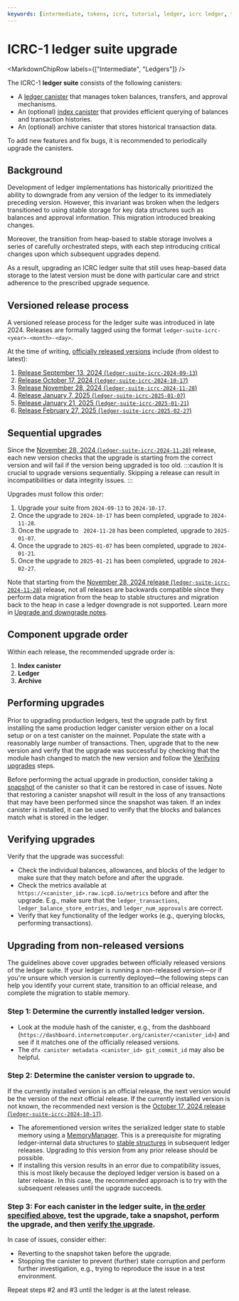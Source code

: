 ```yaml
---
keywords: [intermediate, tokens, icrc, tutorial, ledger, icrc ledger, token ledger, ledger upgrade, icrc upgrade, upgrade ledger, upgrade token, upgrade icrc]
---
```



# ICRC-1 ledger suite upgrade

<MarkdownChipRow labels={["Intermediate", "Ledgers"]} />


The ICRC-1 **ledger suite** consists of the following canisters:

- A [ledger canister](/docs/defi/token-ledgers/setup/icrc1_ledger_setup) that manages token balances, transfers, and approval mechanisms.
- An (optional) [index canister](/docs/defi/token-indexes) that provides efficient querying of balances and transaction histories.
- An (optional) archive canister that stores historical transaction data.

To add new features and fix bugs, it is recommended to periodically upgrade the canisters.

## Background

Development of ledger implementations has historically prioritized the ability to downgrade from any version of the ledger to its immediately preceding version. However, this invariant was broken when the ledgers transitioned to using stable storage for key data structures such as balances and approval information. This migration introduced breaking changes.

Moreover, the transition from heap-based to stable storage involves a series of carefully orchestrated steps, with each step introducing critical changes upon which subsequent upgrades depend. 

As a result, upgrading an ICRC ledger suite that still uses heap-based data storage to the latest version must be done with particular care and strict adherence to the prescribed upgrade sequence.

## Versioned release process

A versioned release process for the ledger suite was introduced in late 2024.
Releases are formally tagged using the format `ledger-suite-icrc-<year>-<month>-<day>`.

At the time of writing, [officially released versions](https://github.com/dfinity/ic/releases?q=ledger-suite-icrc&expanded=false) include (from oldest to latest):

  1. [Release September 13, 2024 (`ledger-suite-icrc-2024-09-13`)](https://github.com/dfinity/ic/releases/tag/ledger-suite-icrc-2024-09-13)
  2. [Release October 17, 2024 (`ledger-suite-icrc-2024-10-17`)](https://github.com/dfinity/ic/releases/tag/ledger-suite-icrc-2024-10-17)
  3. [Release November 28, 2024 (`ledger-suite-icrc-2024-11-28`)](https://github.com/dfinity/ic/releases/tag/ledger-suite-icrc-2024-11-28)
  4. [Release January 7, 2025 (`ledger-suite-icrc-2025-01-07`)](https://github.com/dfinity/ic/releases/tag/ledger-suite-icrc-2025-01-07)
  5. [Release January 21, 2025 (`ledger-suite-icrc-2025-01-21`)](https://github.com/dfinity/ic/releases/tag/ledger-suite-icrc-2025-01-21)
  6. [Release February 27, 2025 (`ledger-suite-icrc-2025-02-27`)](https://github.com/dfinity/ic/releases/tag/ledger-suite-icrc-2025-02-27)

## Sequential upgrades

Since the [November 28, 2024 (`ledger-suite-icrc-2024-11-28`)](https://github.com/dfinity/ic/releases/tag/ledger-suite-icrc-2024-11-28) release, each new version checks that the upgrade is starting from the correct version and will fail if the version being upgraded is too old.
:::caution
It is crucial to upgrade versions sequentially. Skipping a release can result in incompatibilities or data integrity issues.
:::


Upgrades must follow this order:
  1. Upgrade your suite from `2024-09-13` to `2024-10-17`.
  2. Once the upgrade to `2024-10-17` has been completed, upgrade to `2024-11-28`.
  3. Once the upgrade to ` 2024-11-28` has been completed, upgrade to `2025-01-07`.
  4. Once the upgrade to `2025-01-07` has been completed, upgrade to `2024-01-21`.
  5. Once the upgrade to `2025-01-21` has been completed, upgrade to `2024-02-27`.

Note that starting from the [November 28, 2024 release (`ledger-suite-icrc-2024-11-28`)](https://github.com/dfinity/ic/releases/tag/ledger-suite-icrc-2024-11-28) release, not all releases are backwards compatible since they perform data migration from the heap to stable structures and migration back to the heap in case a ledger downgrade is not supported.
Learn more in [Upgrade and downgrade notes](#upgrade-and-downgrade-notes).

## Component upgrade order

Within each release, the recommended upgrade order is:

  1. **Index canister**
  2. **Ledger**
  3. **Archive**

## Performing upgrades

Prior to upgrading production ledgers, test the upgrade path by first installing the same production ledger canister version either on a local setup or on a test canister on the mainnet. Populate the state with a reasonably large number of transactions. Then, upgrade that to the new version and verify that the upgrade was successful by checking that the module hash changed to match the new version and follow the [Verifying upgrades](#verifying-upgrades) steps.

Before performing the actual upgrade in production, consider taking a [snapshot](/docs/current/developer-docs/smart-contracts/maintain/snapshots) of the canister so that it can be restored in case of issues.
Note that restoring a canister snapshot will result in the loss of any transactions that may have been performed since the snapshot was taken.
If an index canister is installed, it can be used to verify that the blocks and balances match what is stored in the ledger.

## Verifying upgrades

Verify that the upgrade was successful:

- Check the individual balances, allowances, and blocks of the ledger to make sure that they match before and after the upgrade.
- Check the metrics available at `https://<canister_id>.raw.icp0.io/metrics` before and after the upgrade. E.g., make sure that the `ledger_transactions`, `ledger_balance_store_entries`, and `ledger_num_approvals` are correct.
- Verify that key functionality of the ledger works (e.g., querying blocks, performing transactions).

## Upgrading from non-released versions

The guidelines above cover upgrades between officially released versions of the ledger suite. 
If your ledger is running a non-released version—or if you're unsure which version is currently deployed—the following steps can help you identify your current state, transition to an official release, and complete the migration to stable memory.

### Step 1: Determine the currently installed ledger version.

 - Look at the module hash of the canister, e.g., from the dashboard (`https://dashboard.internetcomputer.org/canister/<canister_id>`) and see if it matches one of the officially released versions.
 - The `dfx canister metadata <canister_id> git_commit_id` may also be helpful.

### Step 2: Determine the canister version to upgrade to.

If the currently installed version is an official release, the next version would be the version of the next official release.
If the currently installed version is not known, the recommended next version is the [October 17, 2024 release (`ledger-suite-icrc-2024-10-17`)](https://github.com/dfinity/ic/releases/tag/ledger-suite-icrc-2024-10-17).
- The aforementioned version writes the serialized ledger state to stable memory using a [MemoryManager](https://github.com/dfinity/stable-structures/blob/69ed47f9b5001af67d650c714cd56ec3ee0ef2bb/src/memory_manager.rs). This is a prerequisite for migrating ledger-internal data structures to [stable structures](https://github.com/dfinity/stable-structures/tree/main) in subsequent ledger releases. Upgrading to this version from any prior release should be possible.
- If installing this version results in an error due to compatibility issues, this is most likely because the deployed ledger version is based on a later release. In this case, the recommended approach is to try with the subsequent releases until the upgrade succeeds.

### Step 3: For each canister in the ledger suite, in [the order specified above](#component-upgrade-order), test the upgrade, take a snapshot, perform the upgrade, and then [verify the upgrade](/docs/defi/token-ledgers/upgrading/icrc1_ledger_upgrade#verifying-upgrades).

In case of issues, consider either:

- Reverting to the snapshot taken before the upgrade.
- Stopping the canister to prevent (further) state corruption and perform further investigation, e.g., trying to reproduce the issue in a test environment.

Repeat steps #2 and #3 until the ledger is at the latest release.
